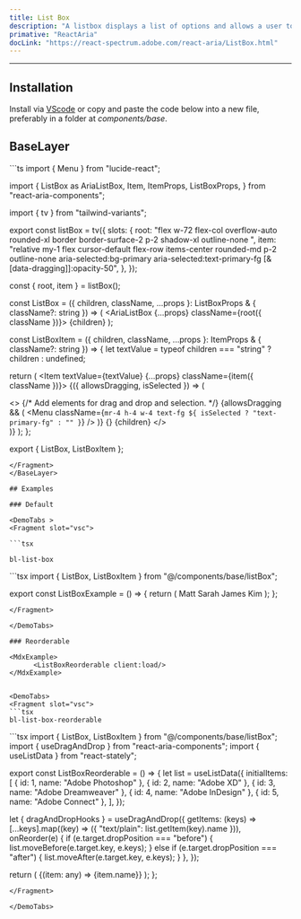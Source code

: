 ```yaml
---
title: List Box
description: "A listbox displays a list of options and allows a user to select one or more of them."
primative: "ReactAria"
docLink: "https://react-spectrum.adobe.com/react-aria/ListBox.html"
---
```


---



<MdxExample>
      <ListBoxExample client:load/>
</MdxExample>

## Installation

Install via [VScode](/docs/getting-started/vsc) or copy and paste the code below into a new file, preferably in a folder at _components/base_.

## BaseLayer 

<BaseLayer>
<Fragment slot="contentSlot">
```ts
import { Menu } from "lucide-react";

import {
  ListBox as AriaListBox,
  Item,
  ItemProps,
  ListBoxProps,
} from "react-aria-components";

import { tv } from "tailwind-variants";

export const listBox = tv({
  slots: {
    root: "flex w-72 flex-col overflow-auto rounded-xl border border-surface-2 p-2 shadow-xl outline-none ",
    item: "relative my-1 flex cursor-default flex-row items-center rounded-md p-2  outline-none  aria-selected:bg-primary aria-selected:text-primary-fg [&[data-dragging]]:opacity-50",
  },
});

const { root, item } = listBox();

const ListBox = <T extends object>({
  children,
  className,
  ...props
}: ListBoxProps<T> & { className?: string }) => (
  <AriaListBox {...props} className={root({ className })}>
    {children}
  </AriaListBox>
);

const ListBoxItem = <T extends object>({
  children,
  className,
  ...props
}: ItemProps<T> & { className?: string }) => {
  let textValue = typeof children === "string" ? children : undefined;

  return (
    <Item textValue={textValue} {...props} className={item({ className })}>
      {({ allowsDragging, isSelected }) => (
        <div className="flex items-center gap-2">
          <>
            {/* Add elements for drag and drop and selection. */}
            {allowsDragging && (
              <Menu
                className={`mr-4 h-4 w-4 text-fg ${
                  isSelected ? "text-primary-fg" : ""
                }`}
              />
            )}
            {}
            {children}
          </>
        </div>
      )}
    </Item>
  );
};

export { ListBox, ListBoxItem };

```
</Fragment>
</BaseLayer>

## Examples 

### Default

<DemoTabs >
<Fragment slot="vsc">

```tsx

bl-list-box 

```

</Fragment>
<Fragment slot="react">
```tsx
import { ListBox, ListBoxItem } from "@/components/base/listBox";

export const ListBoxExample = () => {
  return (
    <ListBox aria-label="Member" selectionMode="multiple">
      <ListBoxItem>Matt</ListBoxItem>
      <ListBoxItem>Sarah</ListBoxItem>
      <ListBoxItem>James</ListBoxItem>
      <ListBoxItem>Kim</ListBoxItem>
    </ListBox>
  );
};

```
</Fragment>

</DemoTabs>

### Reorderable

<MdxExample>
      <ListBoxReorderable client:load/>
</MdxExample>


<DemoTabs>
<Fragment slot="vsc">
```tsx
bl-list-box-reorderable 
```
</Fragment>
<Fragment slot="react">
```tsx
import { ListBox, ListBoxItem } from "@/components/base/listBox";
import { useDragAndDrop } from "react-aria-components";
import { useListData } from "react-stately";

export const ListBoxReorderable = () => {
  let list = useListData({
    initialItems: [
      { id: 1, name: "Adobe Photoshop" },
      { id: 2, name: "Adobe XD" },
      { id: 3, name: "Adobe Dreamweaver" },
      { id: 4, name: "Adobe InDesign" },
      { id: 5, name: "Adobe Connect" },
    ],
  });

  let { dragAndDropHooks } = useDragAndDrop({
    getItems: (keys) =>
      [...keys].map((key) => ({ "text/plain": list.getItem(key).name })),
    onReorder(e) {
      if (e.target.dropPosition === "before") {
        list.moveBefore(e.target.key, e.keys);
      } else if (e.target.dropPosition === "after") {
        list.moveAfter(e.target.key, e.keys);
      }
    },
  });

  return (
    <ListBox
      aria-label="Reorderable list"
      selectionMode="multiple"
      items={list.items}
      dragAndDropHooks={dragAndDropHooks}
    >
      {(item: any) => <ListBoxItem>{item.name}</ListBoxItem>}
    </ListBox>
  );
};



```
</Fragment>

</DemoTabs>



